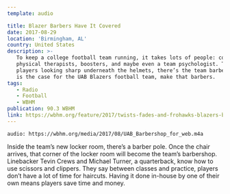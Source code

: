 ```yaml
---
template: audio

title: Blazer Barbers Have It Covered
date: 2017-08-29
location: 'Birmingham, AL'
country: United States
description: >-
   To keep a college football team running, it takes lots of people: coaches,
   physical therapists, boosters, and maybe even a team psychologist. To keep
   players looking sharp underneath the helmets, there’s the team barber. Or as
   is the case for the UAB Blazers football team, make that barbers.
tags:
   - Radio
   - Football
   - WBHM
publication: 90.3 WBHM
link: https://wbhm.org/feature/2017/twists-fades-and-frohawks-blazers-barbers-gotcha-covered/
---
```


`audio: https://wbhm.org/media/2017/08/UAB_Barbershop_for_web.m4a`

Inside the team’s new locker room, there’s a barber pole. Once the chair
arrives, that corner of the locker room will become the team’s barbershop.
Linebacker Tevin Crews and Michael Turner, a quarterback, know how to use
scissors and clippers. They say between classes and practice, players don’t have
a lot of time for haircuts. Having it done in-house by one of their own means
players save time and money.
